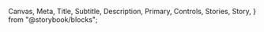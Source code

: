   Canvas,
  Meta,
  Title,
  Subtitle,
  Description,
  Primary,
  Controls,
  Stories,
  Story,
} from "@storybook/blocks";


<Meta of={InputStories} />
<Title />

`import { Input } from '@nds_core/nds'`

### PROPS & METHODS

<Controls />

### Minimal usage

By default, a "text" input field will be rendered, but other HTML5 input types are also supported.

However, the basic Input is limited to a subset of the possible input types. More complex types such as dates will be available as additional components.

Supply additional HTML input attributes as normal.

<Canvas of={InputStories.MinimalUsage} />

### Controlled Input 

If it is required that the state of the Input be controlled by the
application or other external methods, value and onChange props must be passed to
the Input. If the Input should not be changed by user input, a readOnly prop must
be provided.

<Canvas of={InputStories.Controlled} />

```jsx
initialState = {
  value: 'Harry',
}
const onChange = evt => {
  setState({ value: evt.target.value })
}
;<Box between={2}>
  <Input label="First name" type="text" value={state.value} onChange={onChange} />
</Box>
```

### Uncontrolled Input
If it is not necessary to control Input state. You can create an Input without a value prop, in this case the Input will act as an HTML input with the type specified by the type prop. Its value can be accessed by referencing the element via a ref.

### Default values
Due to the nature of uncontrolled components, you cannot set an initial value property on the component. If you need to set a default state for your uncontrolled Input, you can use the defaultValue property as described in the react documentation.

<Canvas of={InputStories.Controlled} />

```jsx
<Input label="Last name" type="text" defaultValue="Potter" />
```

### Getting feedback for entered values

#### Usage criteria for feedback

- Keep `error` text as brief as possible, **should be limited to text and links**
  - Developers can use `React.Fragment` or `<span>` when supplying custom content to the `error` prop
  - Note that the `div` tag is not valid in a `p` tag

Use the `feedback` attribute to give the user feedback regarding their input. You can affirm that the user's input
was correct, or highlight errors that must be corrected.

<Canvas of={InputStories.FeedbackSuccess} />
<Canvas of={InputStories.FeedbackError} />

### Supplying a hint

#### Usage criteria for hint

- `hint` can now be used beside the label (inline) or below
  - Label and inline hint text should not exceed 40 characters total, otherwise, use hint text below the label
- The `hint` should **not** be longer than 85 characters
- The `hint` should **not** wrap more than 3 lines on all viewport sizes
- Developers can use `hintPosition` to re-position the `hint` below the `label` if the text supplied to the inline `hint` wraps

Use a `hint` to succinctly clarify attributes of the expected input data, such as the expected format, or an indicator
that the field is optional. It is a more usable and accessible option than the HTML `placeholder` attribute.

<Canvas of={InputStories.InputWithHint} />

Use the `hintPosition` in conjunction with `hint` to display a larger hint below the label.

<Canvas of={InputStories.InputWithHintPosition} />